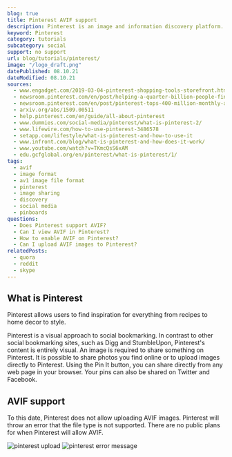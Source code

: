 ```yaml
---
blog: true
title: Pinterest AVIF support
description: Pinterest is an image and information discovery platform. Find out how to use AVIF images in your pins today.
keyword: Pinterest
category: tutorials
subcategory: social
support: no support
url: blog/tutorials/pinterest/
image: "/logo_draft.png"
datePublished: 08.10.21
dateModified: 08.10.21
sources:
  - www.engadget.com/2019-03-04-pinterest-shopping-tools-storefront.html?guccounter=1&guce_referrer=aHR0cHM6Ly9lbi53aWtpcGVkaWEub3JnLw&guce_referrer_sig=AQAAAGQn64GVYWtgeU4vo2fRhh_hcPnRmCAEdgtli6cYzOpYpnbsPq2lomk33fVrsjvAzbkaPStlOshj_uqiC-8PoWOldYelM01uZDyqL143klpCgCf_BSrKHB7cs5c8HsY8jCuyrWyyyTthdN_JzBIHPB8ZxjrX4Vttu3w-NvPzAaVa
  - newsroom.pinterest.com/en/post/helping-a-quarter-billion-people-find-inspiration
  - newsroom.pinterest.com/en/post/pinterest-tops-400-million-monthly-active-users-with-gen-z-men-and-millennials-driving-growth
  - arxiv.org/abs/1509.00511
  - help.pinterest.com/en/guide/all-about-pinterest
  - www.dummies.com/social-media/pinterest/what-is-pinterest-2/
  - www.lifewire.com/how-to-use-pinterest-3486578
  - setapp.com/lifestyle/what-is-pinterest-and-how-to-use-it
  - www.infront.com/blog/what-is-pinterest-and-how-does-it-work/
  - www.youtube.com/watch?v=TKmcQsS6xAM
  - edu.gcfglobal.org/en/pinterest/what-is-pinterest/1/
tags:
  - avif
  - image format
  - av1 image file format
  - pinterest
  - image sharing
  - discovery
  - social media
  - pinboards
questions:
  - Does Pinterest support AVIF?
  - Can I view AVIF in Pinterest?
  - How to enable AVIF on Pinterest?
  - Can I upload AVIF images to Pinterest?
relatedPosts:
  - quora
  - reddit
  - skype
---
```


## What is Pinterest

Pinterest allows users to find inspiration for everything from recipes to home decor to style.

Pinterest is a visual approach to social bookmarking. In contrast to other social bookmarking sites, such as Digg and StumbleUpon, Pinterest's content is entirely visual. An image is required to share something on Pinterest. It is possible to share photos you find online or to upload images directly to Pinterest. Using the Pin It button, you can share directly from any web page in your browser. Your pins can also be shared on Twitter and Facebook.

## AVIF support

To this date, Pinterest does not allow uploading AVIF images. Pinterest will throw an error that the file type is not supported. There are no public plans for when Pinterest will allow AVIF.

<Image url="pinterest-upload" alt="pinterest upload" />
<Image url="pinterest-failed" alt="pinterest error message" />
